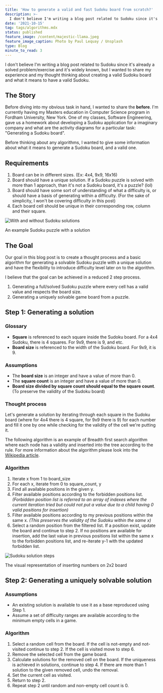 ```yaml
---
title: 'How to generate a valid and fast Sudoku board from scratch?'
description: >-
  I don't believe I'm writing a blog post related to Sudoku since it's already a solved problem/exercise and it's widely known, but I wanted to share my experience and my thought thinking about creating a valid Sudoku board and what it means to have a valid Sudoku.
date: '2021-10-15'
tag: tags/algorithms.mdx
status: published
feature_image: /content/majestic-llama.jpeg
feature_image_caption: Photo by Paul Lequay / Unsplash
type: Blog
minute_to_read: 3
---
```


I don't believe I'm writing a blog post related to Sudoku since it's already a solved problem/exercise and it's widely known, but I wanted to share my experience and my thought thinking about creating a valid Sudoku board and what it means to have a valid Sudoku.

## The Story

Before diving into my obvious task in hand, I wanted to share the **before**. I'm currently having my Masters education in Computer Science program in Fordham University, New York. One of my classes, Software Engineering, gave us a homework about developing a Sudoku application for a imaginary company and what are the activity diagrams for a particular task: "Generating a Sudoku board".

Before thinking about any algorithms, I wanted to give some information about what it means to generate a Sudoku board, and a valid one.

## Requirements

1. Board can be in different sizes. (Ex: 4x4, 9x9, 16x16)
2. Board should have a unique solution. If a Sudoku puzzle is solved with more than 1 approach, than it's not a Sudoku board, it's a puzzle? (lol)
3. Board should have some sort of understanding of what a difficulty is, or should have a basis of generating within a difficulty. (For the sake of simplicity, I won't be covering difficulty in this post)
4. Each board cell should be unique in their corresponding row, column and their square.

![With and without Sudoku solutions](/content/sudoku-with-solutions.png)

An example Sudoku puzzle with a solution

## The Goal

Our goal in this blog post is to create a thought process and a basic algorithm for generating a solvable Sudoku puzzle with a unique solution and have the flexibility to introduce difficulty level later on to the algorithm.

I believe that the goal can be achieved in a reduced 2 step process.

1. Generating a full/solved Sudoku puzzle where every cell has a valid value and respects the board size.
2. Generating a uniquely solvable game board from a puzzle.

## Step 1: Generating a solution

### Glossary

* **Square** is referenced to each square inside the Sudoku board. For a 4x4 Sudoku, there is 4 squares. For 9x9, there is 9, and etc.
* **Board size** is referenced to the width of the Sudoku board. For 9x9, it is 9.

### Assumptions

* The **board size** is an integer and have a value of more than 0.
* The **square count** is an integer and have a value of more than 0.
* **Board size divided by square count should equal to the square count**. (To preserve the validity of the Sudoku board)

### Thought process

Let's generate a solution by iterating through each square in the Sudoku board (where for 4x4 there is 4 square, for 9x9 there is 9) for each number and fill it one by one while checking for the validity of the cell we're putting it.

The following algorithm is an example of Breadth first search algorithm where each node has a validity and inserted into the tree according to the rule. For more information about the algorithm please look into the [Wikipedia article](https://en.wikipedia.org/wiki/Breadth-first%5Fsearch).

### Algorithm

1. Iterate x from 1 to board\_size
2. For each x, iterate from 0 to square\_count, y
3. Find all available positions in the given y.
4. Filter available positions according to the forbidden positions list. _(Forbidden position list is referred to an array of indexes where the current iteration tried but could not put a value due to a child having 0 valid positions for insertion)_
5. Filter available positions according to my previous positions within the same x. _(This preserves the validity of the Sudoku within the same x)_
6. Select a random position from the filtered list. If a position exist, update the board and continue to step 2\. If no positions are available for insertion, add the last value in previous positions list within the same x to the forbidden positions list, and re-iterate y-1 with the updated forbidden list.

![Sudoku solution steps](/content/sudoku-solution-steps.png)

The visual representation of inserting numbers on 2x2 board

## Step 2: Generating a uniquely solvable solution

### Assumptions

* An existing solution is available to use it as a base reproduced using Step 1.
* Assume a set of difficulty ranges are available according to the minimum empty cells in a game.

### Algorithm

1. Select a random cell from the board. If the cell is not-empty and not-visited continue to step 2\. If the cell is visited move to step 6.
2. Remove the selected cell from the game board.
3. Calculate solutions for the removed cell on the board. If the uniqueness is achieved in solutions, continue to step 4\. If there are more than 1 solution to the given removed cell, undo the removal.
4. Set the current cell as visited.
5. Return to step 2.
6. Repeat step 2 until random and non-empty cell count is 0.
